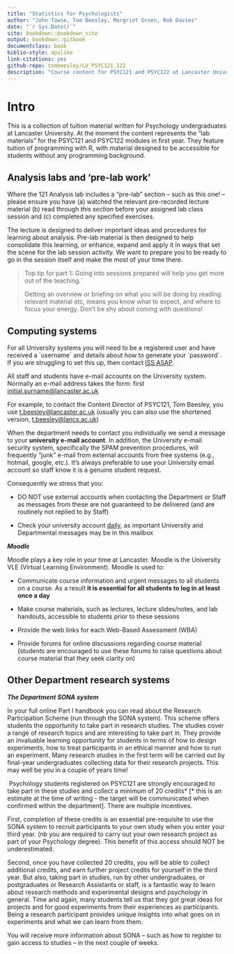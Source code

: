 ```yaml
---
title: "Statistics for Psychologists"
author: "John Towse, Tom Beesley, Margriet Groen, Rob Davies"
date: "`r Sys.Date()`"
site: bookdown::bookdown_site
output: bookdown::gitbook
documentclass: book
biblio-style: apalike
link-citations: yes
github-repo: tombeesley/LU_PSYC121_122
description: "Course content for PSYC121 and PSYC122 at Lancaster University"
---
```


# Intro

This is a collection of tuition material written for Psychology undergraduates at Lancaster University. At the moment the content represents the "lab materials" for the PSYC121 and PSYC122 modules in first year. They feature tuition of programming with R, with material designed to be accessible for students without any programming background.

## Analysis labs and 'pre-lab work'

Where the 121 Analysis lab includes a "pre-lab" section -- such as this one! -- please ensure you have (a) watched the relevant pre-recorded lecture material (b) read through *this section* before your assigned lab class session and (c) completed any specified exercises.

The lecture is designed to deliver important ideas and procedures for learning about analysis. Pre-lab material is then designed to help consolidate this learning, or enhance, expand and apply it in ways that set the scene for the lab session activity. We want to prepare you to be ready to go in the session itself and make the most of your time there.

> Top tip for part 1: Going into sessions prepared will help you get more out of the teaching.\`
>
> Getting an overview or briefing on what you will be doing by reading relevant material etc, means you know what to expect, and where to focus your energy. Don't be shy about coming with questions!

## Computing systems

For all University systems you will need to be a registered user and have received a \`username\` and details about how to generate your \`password\`. If you are struggling to set this up, then contact [ISS ASAP](https://www.lancaster.ac.uk/iss/help-and-support/).

All staff and students have e-mail accounts on the University system. Normally an e-mail address takes the form: first [initial.surname\@lancaster.ac.uk](mailto:initial.surname@lancaster.ac.uk){.email}

For example, to contact the Content Director of PSYC121, Tom Beesley, you use [t.beesley\@lancaster.ac.uk](mailto:t.beesley@lancaster.ac.uk){.email} (usually you can also use the shortened version, [t.beesley\@lancs.ac.uk](mailto:t.beesley@lancs.ac.uk){.email})

When the department needs to contact you individually we send a message to your **university e-mail account**. In addition, the University e-mail security system, specifically the SPAM prevention procedures, will frequently "junk" e-mail from external accounts from free systems (e.g., hotmail, google, etc.). It's always preferable to use your University email account so staff know it is a genuine student request.

Consequently we stress that you:

-   DO NOT use external accounts when contacting the Department or Staff as messages from these are not guaranteed to be delivered (and are routinely not replied to by Staff)

-   Check your university account [daily]{.ul}, as important University and Departmental messages may be in this mailbox

***Moodle***

Moodle plays a key role in your time at Lancaster. Moodle is the University VLE (Virtual Learning Environment). Moodle is used to:

-   Communicate course information and urgent messages to all students on a course. As a result **it is essential for all students to log in at least once a day**

-   Make course materials, such as lectures, lecture slides/notes, and lab handouts, accessible to students prior to these sessions

-   Provide the web links for each Web-Based Assessment (WBA)

-   Provide forums for online discussions regarding course material (students are encouraged to use these forums to raise questions about course material that they seek clarity on)

## Other Department research systems

***The Department SONA system***

In your full online Part I handbook you can read about the Research Participation Scheme (run through the SONA system). This scheme offers students the opportunity to take part in research studies. The studies cover a range of research topics and are interesting to take part in. They provide an invaluable learning opportunity for students in terms of how to design experiments, how to treat participants in an ethical manner and how to run an experiment. Many research studies in the first term will be carried out by final-year undergraduates collecting data for their research projects. This may well be you in a couple of years time!

 Psychology students registered on PSYC121 are strongly encouraged to take part in these studies and collect a minimum of 20 credits\* [\* this is an estimate at the time of writing - the target will be communicated when confirmed within the department]. There are multiple incentives.

First, completion of these credits is an essential pre-requisite to use the SONA system to recruit participants to your own study when you enter your third year. (nb you are required to carry out your own research project as part of your Psychology degree). This benefit of this access should NOT be underestimated.

Second, once you have collected 20 credits, you will be able to collect additional credits, and earn further project credits for yourself in the third year. But also, taking part in studies, run by other undergraduates, or postgraduates or Research Assistants or staff, is a fantastic way to learn about research methods and experimental designs and psychology in general. Time and again, many students tell us that they got great ideas for projects and for good experiments from their experiences as participants. Being a research participant provides unique insights into what goes on in experiments and what we can learn from them.

You will receive more information about SONA -- such as how to register to gain access to studies -- in the next couple of weeks.

